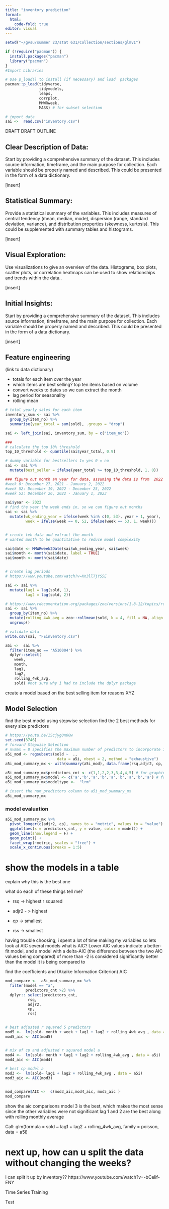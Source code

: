 ```yaml
---
title: "inventory prediction"
format: 
  html:
    code-fold: true
editor: visual
---
```


```r
setwd("~/gvsu/summer 23/stat 631/Collection/sections/glmv1")

if (!require("pacman")) {
  install.packages("pacman")
  library("pacman")
}
#Import Libraries

# Use p_load() to install (if necessary) and load  packages
pacman::p_load(tidyverse,
               tidymodels,
               leaps,
               corrplot,
               MMWRweek,
               MASS) # for subset selection
```

```r
# import data
sai <-  read.csv("inventory.csv")
```

DRAFT DRAFT OUTLINE

## Clear Description of Data:

Start by providing a comprehensive summary of the dataset. This includes source information, timeframe, and the main purpose for collection. Each variable should be properly named and described. This could be presented in the form of a data dictionary.

\[insert\]

## Statistical Summary:

Provide a statistical summary of the variables. This includes measures of central tendency (mean, median, mode), dispersion (range, standard deviation, variance), and distribution properties (skewness, kurtosis). This could be supplemented with summary tables and histograms.

\[insert\]

## Visual Exploration:

Use visualizations to give an overview of the data. Histograms, box plots, scatter plots, or correlation heatmaps can be used to show relationships and trends within the data..

\[insert\]

## Initial Insights:

Start by providing a comprehensive summary of the dataset. This includes source information, timeframe, and the main purpose for collection. Each variable should be properly named and described. This could be presented in the form of a data dictionary.

\[insert\]

## Feature engineering

(link to data dictionary)

-   totals for each item over the year
-   which items are best selling? top ten items based on volume
-   convert weeks to dates so we can extract the month
-   lag period for seasonality
-   rolling mean

```r

# total yearly sales for each item
inventory_sum <- sai %>%
  group_by(item_no) %>%
  summarise(year_total = sum(sold), .groups = "drop")

sai <- left_join(sai, inventory_sum, by = c("item_no"))

###
# calculate the top 10% threshold
top_10_threshold <- quantile(sai$year_total, 0.9)

# dummy variable for bestsellers 1= yes 0 = no
sai <- sai %>% 
  mutate(best_seller = ifelse(year_total >= top_10_threshold, 1, 0))

### figure out month an year for data, assuming the data is from  2022
#week 0: December 27, 2021 - January 2, 2022
#week 52: December 19, 2022 - December 25, 2022
#week 53: December 26, 2022 - January 1, 2023

sai$year <- 2022
# find the year the week ends in, so we can figure out months
sai <- sai %>%
  mutate(wk_ending_year = ifelse(week %in% c(0, 53), year + 1, year),
         week = ifelse(week == 0, 52, ifelse(week == 53, 1, week)))


# create teh data and extract the month
# wanted month to be quantitative to reduce model complexity 

sai$date <- MMWRweek2Date(sai$wk_ending_year, sai$week)
sai$month <- month(sai$date, label = TRUE)
sai$month <- month(sai$date)


# create lag periods
# https://www.youtube.com/watch?v=Kn3llTjYS5E

sai <- sai %>%
  mutate(lag1 = lag(sold, 1),
         lag2 = lag(sold, 2))

# https://www.rdocumentation.org/packages/zoo/versions/1.8-12/topics/rollmean
sai <- sai %>%
  group_by(item_no) %>% 
  mutate(rolling_4wk_avg = zoo::rollmean(sold, k = 4, fill = NA, align = "right")) %>%
  ungroup()
```

```r


# validate data
write.csv(sai, "FEinventory.csv")
```


```r
a5i <-  sai %>% 
  filter(item_no == 'A510004') %>% 
  dplyr::select(
    week,
    month,
    lag1,
    lag2,
    rolling_4wk_avg,
    sold) #not sure why i had to include the dplyr package


```

create a model based on the best selling item for reasons XYZ

## Model Selection

find the best model using stepwise selection find the 2 best methods for every size predictors

```r

# https://youtu.be/IScjygOnO0w
set.seed(3746)
# forward Stepwise Selection
# nvmax = 8 specifies the maximum number of predictors to incorporate in the model.
a5i_mod <- regsubsets(sold ~  .,
                       data = a5i, nbest = 2, method = "exhaustive")
a5i_mod_summary_mx <- with(summary(a5i_mod), data.frame(rsq,adjr2, cp, rss, outmat))

a5i_mod_summary_mx$predictors_cnt <- c(1,1,2,2,3,3,4,4,5) # for graphing
a5i_mod_summary_mx$model <- c('a','b','a','b','a','b','a','b','a') # for graphing
a5i_mod_summary_mx$modeltype <-  "lrm"

# insert the num_predictors column to a5i_mod_summary_mx
a5i_mod_summary_mx 

```

### model evaluation

```r
a5i_mod_summary_mx %>% 
  pivot_longer(c(adjr2, cp), names_to = "metric", values_to = "value") %>%
  ggplot(aes(x = predictors_cnt, y = value, color = model)) +
  geom_line(show.legend = F) +
  geom_point() +
  facet_wrap(~metric, scales = "free") +
  scale_x_continuous(breaks = 1:5)
```

# show the models in a table

explain why this is the best one

what do each of these things tell me?

-   rsq -\> highest r squared

-   adjr2 - \> highest

-   cp -\> smallest

-   rss -\> smallest

having trouble choosing, i spent a lot of time making my variables so lets look at AIC several models what is AIC? Lower AIC values indicate a better-fit model, and a model with a delta-AIC (the difference between the two AIC values being compared) of more than -2 is considered significantly better than the model it is being compared to

find the coefficients and (Akaike Information Criterion) AIC

```r
mod_compare <-  a5i_mod_summary_mx %>% 
  filter(model == "a",
         predictors_cnt >2) %>% 
  dplyr:: select(predictors_cnt,
          rsq,
          adjr2,
          cp,
          rss)


# best adjusted r squared 5 predictors 
mod5 <-  lm(sold~ month + week + lag1 + lag2 + rolling_4wk_avg , data = a5i)
mod5_aic <- AIC(mod5)


# mix of cp and adjusted r squared model a
mod4 <-  lm(sold~ month + lag1 + lag2 + rolling_4wk_avg , data = a5i)
mod4_aic <- AIC(mod4)

# best cp model a
mod3 <-  lm(sold~ lag1 + lag2 + rolling_4wk_avg , data = a5i)
mod3_aic <- AIC(mod3)


mod_compare$AIC <-  c(mod3_aic,mod4_aic, mod5_aic )
mod_compare
```

show the aic comparisons model 3 is the best, which makes the most sense since the other variables were not significant lag 1 and 2 are the best along with rolling monthly average




Call:  glm(formula = sold ~  lag1 + lag2 + rolling_4wk_avg, 
    family = poisson, data = a5i)




# next up, how can u split the data without changing the weeks?

I can split it up by inventory??
https://www.youtube.com/watch?v=-bCelif-ENY

Time Series
Training

Test


